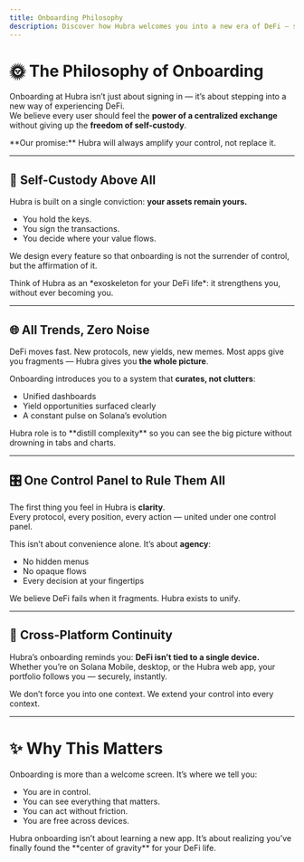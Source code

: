 ```yaml
---
title: Onboarding Philosophy
description: Discover how Hubra welcomes you into a new era of DeFi — self-custody, simplicity, and cross-platform power.
---
```


# 🌞 The Philosophy of Onboarding

Onboarding at Hubra isn’t just about signing in — it’s about stepping into a new way of experiencing DeFi.  
We believe every user should feel the **power of a centralized exchange** without giving up the **freedom of self-custody**.  

<Info>
**Our promise:** Hubra will always amplify your control, not replace it.  
</Info>

---

## 🔑 Self-Custody Above All

Hubra is built on a single conviction: **your assets remain yours.**

- You hold the keys.  
- You sign the transactions.  
- You decide where your value flows.  

We design every feature so that onboarding is not the surrender of control, but the affirmation of it.

<Tip>
Think of Hubra as an *exoskeleton for your DeFi life*: it strengthens you, without ever becoming you.
</Tip>

---

## 🌐 All Trends, Zero Noise

DeFi moves fast. New protocols, new yields, new memes. Most apps give you fragments — Hubra gives you **the whole picture**.

Onboarding introduces you to a system that **curates, not clutters**:
- Unified dashboards  
- Yield opportunities surfaced clearly  
- A constant pulse on Solana’s evolution  

<Note>
Hubra role is to **distill complexity** so you can see the big picture without drowning in tabs and charts.
</Note>

---

## 🎛️ One Control Panel to Rule Them All

The first thing you feel in Hubra is **clarity**.  
Every protocol, every position, every action — united under one control panel.  

This isn’t about convenience alone. It’s about **agency**:
- No hidden menus  
- No opaque flows  
- Every decision at your fingertips  

<Warning>
We believe DeFi fails when it fragments. Hubra exists to unify.  
</Warning>

---

## 📱 Cross-Platform Continuity

Hubra’s onboarding reminds you: **DeFi isn’t tied to a single device.**  
Whether you’re on Solana Mobile, desktop, or the Hubra web app, your portfolio follows you — securely, instantly.  

We don’t force you into one context. We extend your control into every context.

---

# ✨ Why This Matters

Onboarding is more than a welcome screen. It’s where we tell you:  

- You are in control.  
- You can see everything that matters.  
- You can act without friction.  
- You are free across devices.  

<Note>
Hubra onboarding isn’t about learning a new app.  
It’s about realizing you’ve finally found the **center of gravity** for your DeFi life.  
</Note>
